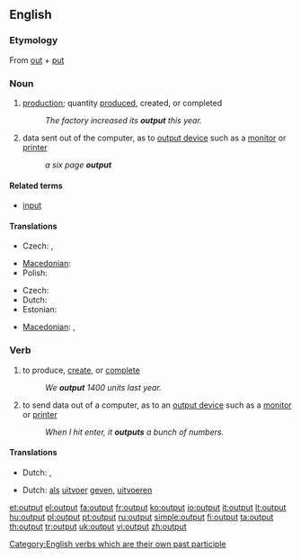 ==English==
{{wikipedia}}

===Etymology===
From [[out]] + [[put]]

===Noun===
{{en-noun|s|-}}

# {{economics}} [[production]]; quantity [[produce]]d, created, or completed
#: ''The factory increased its '''output''' this year.''
# {{computing}} data sent out of the computer, as to [[output device]] such as a [[monitor]] or [[printer]]
#: ''a six page '''output'''''

====Related terms====
* [[input]]

====Translations====
{{trans-top|production; quantity produced, created, or completed}}
* Czech: {{t-|cs|výstup|m}}, {{t-|cs|produkce|f}}
{{trans-mid}}
* [[Macedonian]]: {{t|mk|производство|n|tr=proízvodstvo|sc=Cyrl}}
* Polish: {{t|pl|produkcja}}
{{trans-bottom}}

{{trans-top|data sent out of the computer}}
* Czech: {{t-|cs|výstup|m}}
* Dutch: {{t-|nl|uitvoer}}
* Estonian: {{t|et|väljund}}
{{trans-mid}}
* [[Macedonian]]: {{t|mk|излезен податок|m|tr=ízlezen pódatok|sc=Cyrl}},  {{t|mk|излезни податоци|p|tr=ízlezni podátoci|sc=Cyrl}}
{{trans-bottom}}

===Verb===
{{en-verb|outputs|outputting|output}}

# {{economics}} to produce, [[create]], or [[complete]]
#: ''We '''output''' 1400 units last year.''
# {{computing}} to send data out of a computer, as to an [[output device]] such as a [[monitor]] or [[printer]]
#: ''When I hit enter, it '''outputs''' a bunch of numbers.''

====Translations====
{{trans-top|produce or create}}
* Dutch: {{t-|nl|produceren}}, {{t-|nl|opleveren}}
{{trans-mid}}
{{trans-bottom}}

{{trans-top|send data to out of a computer}}
* Dutch: [[als]] [[uitvoer]] [[geven]], [[uitvoeren]]
{{trans-mid}}
{{trans-bottom}}

[[Category:English verbs which are their own past participle]]

[[et:output]]
[[el:output]]
[[fa:output]]
[[fr:output]]
[[ko:output]]
[[io:output]]
[[it:output]]
[[lt:output]]
[[hu:output]]
[[pl:output]]
[[pt:output]]
[[ru:output]]
[[simple:output]]
[[fi:output]]
[[ta:output]]
[[th:output]]
[[tr:output]]
[[uk:output]]
[[vi:output]]
[[zh:output]]